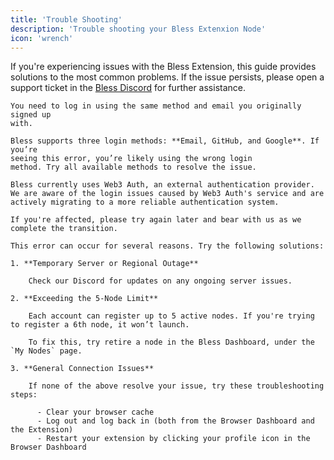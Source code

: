```yaml
---
title: 'Trouble Shooting'
description: 'Trouble shooting your Bless Extenxion Node'
icon: 'wrench'
---
```


If you're experiencing issues with the Bless Extension, this guide provides solutions to the most common problems. If the issue persists, please open a support ticket in the [Bless Discord](https://discord.com/invite/blessnetwork) for further assistance.

<Accordion title='User already exists with a different type of login'>

    You need to log in using the same method and email you originally signed up
    with.

    Bless supports three login methods: **Email, GitHub, and Google**. If you’re
    seeing this error, you’re likely using the wrong login
    method. Try all available methods to resolve the issue.

</Accordion>

<Accordion title='Unable to verify my device through Web3 Auth'>

    Bless currently uses Web3 Auth, an external authentication provider. We are aware of the login issues caused by Web3 Auth's service and are actively migrating to a more reliable authentication system.

    If you're affected, please try again later and bear with us as we complete the transition.

</Accordion>

<Accordion title='Node registration failed'>
    
    This error can occur for several reasons. Try the following solutions:

    1. **Temporary Server or Regional Outage**

        Check our Discord for updates on any ongoing server issues.

    2. **Exceeding the 5-Node Limit**

        Each account can register up to 5 active nodes. If you're trying to register a 6th node, it won’t launch.

        To fix this, try retire a node in the Bless Dashboard, under the `My Nodes` page.

    3. **General Connection Issues**

        If none of the above resolve your issue, try these troubleshooting steps:

          - Clear your browser cache
          - Log out and log back in (both from the Browser Dashboard and the Extension)
          - Restart your extension by clicking your profile icon in the Browser Dashboard

</Accordion>
